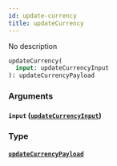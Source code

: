 ```yaml
---
id: update-currency
title: updateCurrency
---
```


No description

```graphql
updateCurrency(
  input: updateCurrencyInput
): updateCurrencyPayload

```

### Arguments

#### `input` ([`updateCurrencyInput`](/v1/inputs/update-currency-input))

### Type

#### [`updateCurrencyPayload`](/v1/objects/update-currency-payload)
